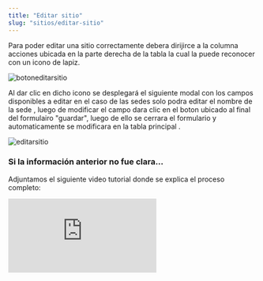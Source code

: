 ```yaml
---
title: "Editar sitio"
slug: "sitios/editar-sitio"
---
```



<Tabs>
  <TabItem label="Endpoint">
    <ApiEndpoint url={`${API_BASE_URL}admin/sitios`} />
  </TabItem>
</Tabs>

Para poder editar una sitio correctamente debera dirijirce a la columna acciones ubicada en la parte derecha de la tabla la cual la puede reconocer con un icono de lapiz.

<Image
  src={botoneditarsitio}
  alt="botoneditarsitio"
  width={3148}
  height={2270}
/>

Al dar clic en dicho icono se desplegará el siguiente modal con los campos disponibles a editar en el caso de las sedes solo podra editar el nombre de la sede , luego de modificar el campo dara clic en el boton ubicado al final del formulairo "guardar", luego de ello se cerrara el formulario y automaticamente se modificara en la tabla principal .

<Image src={editarsitio} alt="editarsitio" width={3148} height={2270} />

### Si la información anterior no fue clara...

Adjuntamos el siguiente video tutorial donde se explica el proceso completo:

<div style={{ display: "flex", justifyContent: "center" }}>
  <iframe
    style={{ height: "500px", width: "100%" }}
    src="https://www.youtube.com/embed/V3L2zWoS5Pw"
    title="Tutorial"
    frameBorder="0"
    allow="accelerometer; autoplay; clipboard-write; encrypted-media; gyroscope; picture-in-picture"
    allowFullScreen
  ></iframe>
</div>

